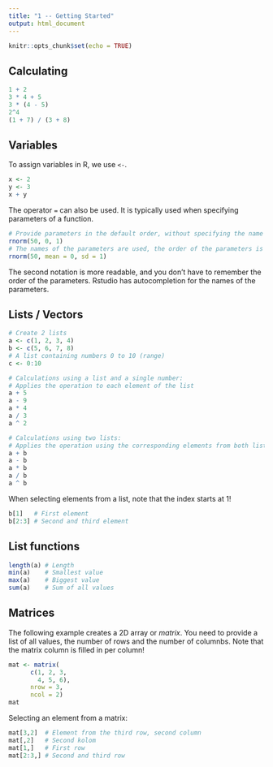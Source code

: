 ```yaml
---
title: "1 -- Getting Started"
output: html_document
---
```


```r
knitr::opts_chunk$set(echo = TRUE)
```

## Calculating

```r
1 + 2
3 * 4 + 5
3 * (4 - 5)
2^4
(1 + 7) / (3 + 8)
```

## Variables

To assign variables in R, we use `<-`.

```r
x <- 2
y <- 3
x + y
```
The operator `=` can also be used.
It is typically used when specifying parameters of a function.

```r
# Provide parameters in the default order, without specifying the name
rnorm(50, 0, 1)
# The names of the parameters are used, the order of the parameters is no longer relevant
rnorm(50, mean = 0, sd = 1)
```

The second notation is more readable, and you don't have to remember the order of the parameters.
Rstudio has autocompletion for the names of the parameters.

## Lists / Vectors

```r
# Create 2 lists
a <- c(1, 2, 3, 4)
b <- c(5, 6, 7, 8)
# A list containing numbers 0 to 10 (range)
c <- 0:10

# Calculations using a list and a single number:
# Applies the operation to each element of the list
a + 5
a - 9
a * 4
a / 3
a ^ 2

# Calculations using two lists:
# Applies the operation using the corresponding elements from both lists
a + b
a - b
a * b
a / b
a ^ b
```

When selecting elements from a list, note that the index starts at 1!

```r
b[1]   # First element
b[2:3] # Second and third element
```

## List functions

```r
length(a) # Length
min(a)    # Smallest value
max(a)    # Biggest value
sum(a)    # Sum of all values
```

## Matrices

The following example creates a 2D array or *matrix*. 
You need to provide a list of all values, the number of rows and the number of columnbs. 
Note that the matrix column is filled in per column!

```r
mat <- matrix(
      c(1, 2, 3,
        4, 5, 6), 
      nrow = 3,
      ncol = 2)
mat
```

Selecting an element from a matrix:

```r
mat[3,2]  # Element from the third row, second column
mat[,2]   # Second kolom
mat[1,]   # First row
mat[2:3,] # Second and third row
```

